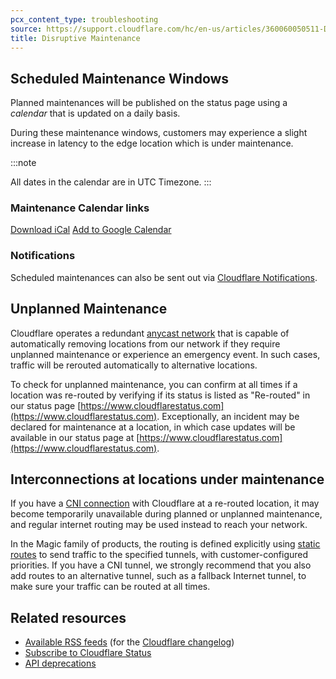 ```yaml
---
pcx_content_type: troubleshooting
source: https://support.cloudflare.com/hc/en-us/articles/360060050511-Disruptive-Maintenance-Windows
title: Disruptive Maintenance
---
```



## Scheduled Maintenance Windows

Planned maintenances will be published on the status page using a _calendar_ that is updated on a daily basis.

During these maintenance windows, customers may experience a slight increase in latency to the edge location which is under maintenance.

:::note

All dates in the calendar are in UTC Timezone.
:::

### Maintenance Calendar links

[Download iCal](https://calendar.google.com/calendar/ical/c_83vui762nfm498l9a0ciojbju0%40group.calendar.google.com/public/basic.ics "Download iCal")
[Add to Google Calendar](https://calendar.google.com/calendar/u/0?cid=Y184M3Z1aTc2Mm5mbTQ5OGw5YTBjaW9qYmp1MEBncm91cC5jYWxlbmRhci5nb29nbGUuY29t "Add to Google Calendar")

### Notifications

Scheduled maintenances can also be sent out via [Cloudflare Notifications](/notifications/).

<AvailableNotifications
	product="Cloudflare Status"
	notificationFilter="Maintenance Notification"
/>

<Render file="get-started" product="notifications" />

## Unplanned Maintenance

Cloudflare operates a redundant [anycast network](https://www.cloudflare.com/en-gb/learning/cdn/glossary/anycast-network/) that is capable of automatically removing locations from our network if they require unplanned maintenance or experience an emergency event. In such cases, traffic will be rerouted automatically to alternative locations.

To check for unplanned maintenance, you can confirm at all times if a location was re-routed by verifying if its status is listed as "Re-routed" in our status page [https://www.cloudflarestatus.com](https://www.cloudflarestatus.com). Exceptionally, an incident may be declared for maintenance at a location, in which case updates will be available in our status page at [https://www.cloudflarestatus.com](https://www.cloudflarestatus.com).

## Interconnections at locations under maintenance

If you have a [CNI connection](/network-interconnect/) with Cloudflare at a re-routed location, it may become temporarily unavailable during planned or unplanned maintenance, and regular internet routing may be used instead to reach your network.

In the Magic family of products, the routing is defined explicitly using [static routes](/magic-wan/configuration/manually/how-to/configure-routes/#create-a-static-route) to send traffic to the specified tunnels, with customer-configured priorities. If you have a CNI tunnel, we strongly recommend that you also add routes to an alternative tunnel, such as a fallback Internet tunnel, to make sure your traffic can be routed at all times.

## Related resources

- [Available RSS feeds](/fundamentals/new-features/available-rss-feeds/) (for the [Cloudflare changelog](/changelog/))
- [Subscribe to Cloudflare Status](/support/cloudflare-status/)
- [API deprecations](/fundamentals/api/reference/deprecations/)
